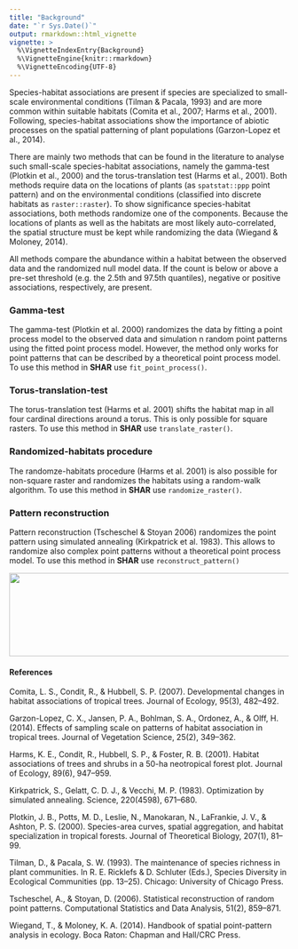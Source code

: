 ```yaml
---
title: "Background"
date: "`r Sys.Date()`"
output: rmarkdown::html_vignette
vignette: >
  %\VignetteIndexEntry{Background}
  %\VignetteEngine{knitr::rmarkdown}
  %\VignetteEncoding{UTF-8}
---
```


Species-habitat associations are present if species are specialized to small-scale environmental conditions (Tilman & Pacala, 1993) and are more common within suitable habitats (Comita et al., 2007; Harms et al., 2001). Following, species-habitat associations show the importance of abiotic processes on the spatial patterning of plant populations (Garzon-Lopez et al., 2014).

There are mainly two methods that can be found in the literature to analyse such small-scale species-habitat associations, namely the gamma-test (Plotkin et al., 2000) and the torus-translation test (Harms et al., 2001). Both methods require data on the locations of plants (as `spatstat::ppp` point pattern) and on the environmental conditions (classified into discrete habitats as `raster::raster`). To show significance species-habitat associations, both methods randomize one of the components. Because the locations of plants as well as the habitats are most likely auto-correlated, the spatial structure must be kept while randomizing the data (Wiegand & Moloney, 2014).

All methods compare the abundance within a habitat between the observed data and the randomized null model data. If the count is below or above a pre-set threshold (e.g. the 2.5th and 97.5th quantiles), negative or positive associations, respectively, are present.

### Gamma-test
The gamma-test (Plotkin et al. 2000) randomizes the data by fitting a point process model to the observed data and simulation n random point patterns using the fitted point process model. However, the method only works for point patterns that can be described by a theoretical point process model. To use this method in **SHAR** use `fit_point_process()`.

### Torus-translation-test
The torus-translation test (Harms et al. 2001) shifts the habitat map in all four cardinal directions around a torus. This is only possible for square rasters. To use this method in **SHAR** use `translate_raster()`.

### Randomized-habitats procedure
The randomze-habitats procedure (Harms et al. 2001) is also possible for non-square raster and randomizes the habitats using a random-walk algorithm. To use this method in **SHAR** use `randomize_raster()`.

### Pattern reconstruction
Pattern reconstruction (Tscheschel & Stoyan 2006) randomizes the point pattern using simulated annealing (Kirkpatrick et al. 1983). This allows to randomize also complex point patterns without a theoretical point process model. To use this method in **SHAR** use `reconstruct_pattern()`

<img src="methods.png" align="center" width = 700 height = 150 />
  
#### References 
Comita, L. S., Condit, R., & Hubbell, S. P. (2007). Developmental changes in habitat associations of tropical trees. Journal of Ecology, 95(3), 482–492.

Garzon-Lopez, C. X., Jansen, P. A., Bohlman, S. A., Ordonez, A., & Olff, H. (2014). Effects of sampling scale on patterns of habitat association in tropical trees. Journal of Vegetation Science, 25(2), 349–362.

Harms, K. E., Condit, R., Hubbell, S. P., & Foster, R. B. (2001). Habitat associations of trees and shrubs in a 50-ha neotropical forest plot. Journal of Ecology, 89(6), 947–959.

Kirkpatrick, S., Gelatt, C. D. J., & Vecchi, M. P. (1983). Optimization by simulated annealing. Science, 220(4598), 671–680.

Plotkin, J. B., Potts, M. D., Leslie, N., Manokaran, N., LaFrankie, J. V., & Ashton, P. S. (2000). Species-area curves, spatial aggregation, and habitat specialization in tropical forests. Journal of Theoretical Biology, 207(1), 81–99.

Tilman, D., & Pacala, S. W. (1993). The maintenance of species richness in plant communities. In R. E. Ricklefs & D. Schluter (Eds.), Species Diversity in Ecological Communities (pp. 13–25). Chicago: University of Chicago Press.

Tscheschel, A., & Stoyan, D. (2006). Statistical reconstruction of random point patterns. Computational Statistics and Data Analysis, 51(2), 859–871.

Wiegand, T., & Moloney, K. A. (2014). Handbook of spatial point-pattern analysis in ecology. Boca Raton: Chapman and Hall/CRC Press.
